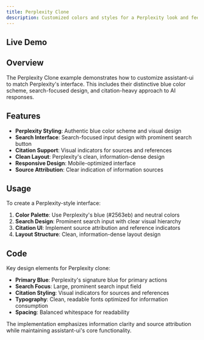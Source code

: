 ```yaml
---
title: Perplexity Clone
description: Customized colors and styles for a Perplexity look and feel
---
```



## Live Demo

<div className="not-prose h-[700px]">
  <DocsRuntimeProvider>
    <Perplexity />
  </DocsRuntimeProvider>
</div>

## Overview

The Perplexity Clone example demonstrates how to customize assistant-ui to match Perplexity's interface. This includes their distinctive blue color scheme, search-focused design, and citation-heavy approach to AI responses.

## Features

- **Perplexity Styling**: Authentic blue color scheme and visual design
- **Search Interface**: Search-focused input design with prominent search button
- **Citation Support**: Visual indicators for sources and references
- **Clean Layout**: Perplexity's clean, information-dense design
- **Responsive Design**: Mobile-optimized interface
- **Source Attribution**: Clear indication of information sources

## Usage

To create a Perplexity-style interface:

1. **Color Palette**: Use Perplexity's blue (#2563eb) and neutral colors
2. **Search Design**: Prominent search input with clear visual hierarchy
3. **Citation UI**: Implement source attribution and reference indicators
4. **Layout Structure**: Clean, information-dense layout design

## Code

Key design elements for Perplexity clone:

- **Primary Blue**: Perplexity's signature blue for primary actions
- **Search Focus**: Large, prominent search input field
- **Citation Styling**: Visual indicators for sources and references
- **Typography**: Clean, readable fonts optimized for information consumption
- **Spacing**: Balanced whitespace for readability

The implementation emphasizes information clarity and source attribution while maintaining assistant-ui's core functionality.
